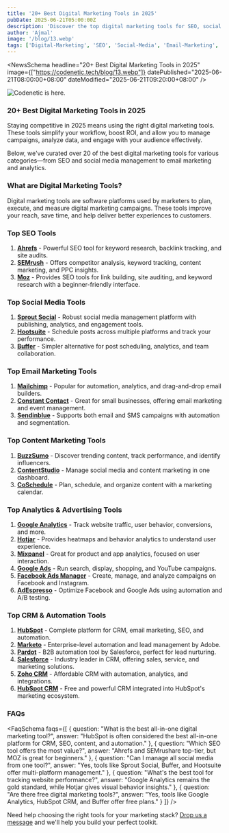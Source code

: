 ```yaml
---
title: '20+ Best Digital Marketing Tools in 2025'
pubDate: 2025-06-21T05:00:00Z
description: 'Discover the top digital marketing tools for SEO, social media, email marketing, analytics, and CRM to boost your marketing ROI in 2024.'
author: 'Ajmal'
image: '/blog/13.webp'
tags: ['Digital-Marketing', 'SEO', 'Social-Media', 'Email-Marketing', 'Analytics']
---
```


<NewsSchema
  headline="20+ Best Digital Marketing Tools in 2025"
  image={["https://codenetic.tech/blog/13.webp"]}
  datePublished="2025-06-21T08:00:00+08:00"
  dateModified="2025-06-21T09:20:00+08:00"
/>

![Codenetic is here.](/blog/13.webp)


### 20+ Best Digital Marketing Tools in 2025


Staying competitive in 2025 means using the right digital marketing tools. These tools simplify your workflow, boost ROI, and allow you to manage campaigns, analyze data, and engage with your audience effectively.

Below, we've curated over 20 of the best digital marketing tools for various categories—from SEO and social media management to email marketing and analytics.


<a name="what-are-tools"></a>
### What are Digital Marketing Tools?

Digital marketing tools are software platforms used by marketers to plan, execute, and measure digital marketing campaigns. These tools improve your reach, save time, and help deliver better experiences to customers.

<a name="seo-tools"></a>
### Top SEO Tools

1. **[Ahrefs](https://ahrefs.com/)** - Powerful SEO tool for keyword research, backlink tracking, and site audits.
2. **[SEMrush](https://www.semrush.com/)** - Offers competitor analysis, keyword tracking, content marketing, and PPC insights.
3. **[Moz](https://moz.com/)** - Provides SEO tools for link building, site auditing, and keyword research with a beginner-friendly interface.

<a name="social-tools"></a>
### Top Social Media Tools

1. **[Sprout Social](https://sproutsocial.com/)** - Robust social media management platform with publishing, analytics, and engagement tools.
2. **[Hootsuite](https://www.hootsuite.com/)** - Schedule posts across multiple platforms and track your performance.
3. **[Buffer](https://buffer.com/)** - Simpler alternative for post scheduling, analytics, and team collaboration.

<a name="email-tools"></a>
### Top Email Marketing Tools

1. **[Mailchimp](https://mailchimp.com/)** - Popular for automation, analytics, and drag-and-drop email builders.
2. **[Constant Contact](https://www.constantcontact.com/)** - Great for small businesses, offering email marketing and event management.
3. **[Sendinblue](https://www.sendinblue.com/)** - Supports both email and SMS campaigns with automation and segmentation.

<a name="content-tools"></a>
### Top Content Marketing Tools

1. **[BuzzSumo](https://buzzsumo.com/)** - Discover trending content, track performance, and identify influencers.
2. **[ContentStudio](https://contentstudio.io/)** - Manage social media and content marketing in one dashboard.
3. **[CoSchedule](https://coschedule.com/)** - Plan, schedule, and organize content with a marketing calendar.

<a name="analytics-tools"></a>
### Top Analytics & Advertising Tools

1. **[Google Analytics](https://analytics.google.com/)** - Track website traffic, user behavior, conversions, and more.
2. **[Hotjar](https://www.hotjar.com/)** - Provides heatmaps and behavior analytics to understand user experience.
3. **[Mixpanel](https://mixpanel.com/)** - Great for product and app analytics, focused on user interaction.
4. **[Google Ads](https://ads.google.com/)** - Run search, display, shopping, and YouTube campaigns.
5. **[Facebook Ads Manager](https://www.facebook.com/business/tools/ads-manager)** - Create, manage, and analyze campaigns on Facebook and Instagram.
6. **[AdEspresso](https://adespresso.com/)** - Optimize Facebook and Google Ads using automation and A/B testing.

<a name="crm-tools"></a>
### Top CRM & Automation Tools

1. **[HubSpot](https://www.hubspot.com/)** - Complete platform for CRM, email marketing, SEO, and automation.
2. **[Marketo](https://www.marketo.com/)** - Enterprise-level automation and lead management by Adobe.
3. **[Pardot](https://www.pardot.com/)** - B2B automation tool by Salesforce, perfect for lead nurturing.
4. **[Salesforce](https://www.salesforce.com/)** - Industry leader in CRM, offering sales, service, and marketing solutions.
5. **[Zoho CRM](https://www.zoho.com/crm/)** - Affordable CRM with automation, analytics, and integrations.
6. **[HubSpot CRM](https://www.hubspot.com/products/crm)** - Free and powerful CRM integrated into HubSpot's marketing ecosystem.

<a name="faqs"></a>
### FAQs

<FaqSchema
  faqs={[
    {
      question: "What is the best all-in-one digital marketing tool?",
      answer: "HubSpot is often considered the best all-in-one platform for CRM, SEO, content, and automation."
    },
    {
      question: "Which SEO tool offers the most value?",
      answer: "Ahrefs and SEMrushare top-tier, but MOZ is great for beginners."
    },
    {
      question: "Can I manage all social media from one tool?",
      answer: "Yes, tools like Sprout Social, Buffer, and Hootsuite offer multi-platform management."
    },
    {
      question: "What's the best tool for tracking website performance?",
      answer: "Google Analytics remains the gold standard, while Hotjar gives visual behavior insights."
    },
    {
      question: "Are there free digital marketing tools?",
      answer: "Yes, tools like Google Analytics, HubSpot CRM, and Buffer offer free plans."
    }
  ]}
/>


Need help choosing the right tools for your marketing stack? [Drop us a message](/contact) and we'll help you build your perfect toolkit.